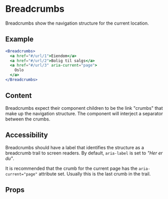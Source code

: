 
# Breadcrumbs

Breadcrumbs show the navigation structure for the current location.

## Example

```jsx example
<Breadcrumbs>
  <a href="#/url/1">Eiendom</a>
  <a href="#/url/2">Bolig til salgs</a>
  <a href="#/url/3" aria-current="page">
    Oslo
  </a>
</Breadcrumbs>
```

## Content

Breadcrumbs expect their component children to be the link "crumbs" that make up
the navigation structure. The component will interject a separator between the
crumbs.

## Accessibility

Breadcrumbs should have a label that identifies the structure as a breadcrumb
trail to screen readers. By default, `aria-label` is set to <em>"Her er
du"</em>.

It is recommended that the crumb for the current page has the
`aria-current="page"` attribute set. Usually this is the last crumb in the
trail.

## Props

```props packages/breadcrumbs/src/component.tsx

```

